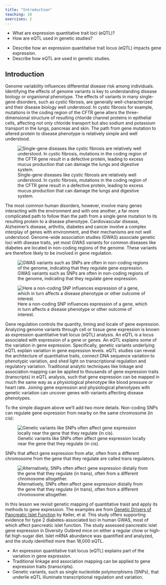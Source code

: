 ```yaml
---
title: "Introduction"
teaching: 10
exercises: 2
---
```


:::::::::::::::::::::::::::::::::::::: questions 

- What are expression quantitative trait loci (eQTL)?
- How are eQTL used in genetic studies?

::::::::::::::::::::::::::::::::::::::::::::::::

::::::::::::::::::::::::::::::::::::: objectives

- Describe how an expression quantitative trait locus (eQTL) impacts gene expression.
- Describe how eQTL are used in genetic studies.

::::::::::::::::::::::::::::::::::::::::::::::::

## Introduction

Genome variability influences differential disease risk among individuals. 
Identifying the effects of genome variants is key to understanding disease 
biology or organismal phenotype. The effects of variants in many single-gene 
disorders, such as cystic fibrosis, are generally well-characterized and their 
disease biology well understood. In cystic fibrosis for example, mutations in 
the coding region of the CFTR gene alters the three-dimensional structure of 
resulting chloride channel proteins in epithelial cells, affecting not only 
chloride transport but also sodium and potassium transport in the lungs, 
pancreas and skin. The path from gene mutation to altered protein to disease 
phenotype is relatively simple and well understood. 

![Single-gene diseases like cystic fibrosis are relatively well understood. In cystic fibrosis, mutations in the coding region of the CFTR gene result in a defective protein, leading to excess mucus production that can damage the lungs and digestive system.](../fig/single-gene-disease.png)

The most common human 
disorders, however, involve many genes interacting with the environment and with 
one another, a far more complicated path to follow than the path from a single 
gene mutation to its resulting protein to a disease phenotype. Cardiovascular 
disease, Alzheimer's disease, arthritis, diabetes and cancer involve a 
complex interplay of genes with environment, and their mechanisms are not well 
understood. Genome-wide association studies (GWAS) associate genetic loci with 
disease traits, yet most GWAS variants for common diseases like diabetes are 
located in non-coding regions of the genome. These variants are therefore likely 
to be involved in gene regulation. 

![GWAS variants such as SNPs are often in non-coding regions of the genome, indicating that they regulate gene expression.](../fig/gwas-catalog.png) 

![Here a non-coding SNP influences expression of a gene, which in turn affects a disease phenotype or other outcome of interest.](../fig/cis-regulation-single-gene.png)

Gene regulation controls the quantity, timing and locale of gene expression. 
Analyzing genome variants through cell or tissue gene expression is known as 
expression quantitative trait locus (eQTL) analysis. An eQTL is a locus associated with
expression of a gene or genes. An eQTL explains some of the variation in gene expression. 
Specifically, genetic variants underlying eQTL explain variation in gene expression 
levels. eQTL studies can reveal the architecture of quantitative traits, connect DNA 
sequence variation to phenotypic variation, and shed light on transcriptional regulation 
and regulatory variation. Traditional analytic techniques like linkage and 
association mapping can be applied to thousands of gene expression traits 
(transcripts) in eQTL analysis, such that gene expression can be mapped in much 
the same way as a physiological phenotype like blood pressure or heart rate. 
Joining gene expression and physiological phenotypes with genetic variation can 
uncover genes with variants affecting disease phenotypes.

To the simple diagram above we'll add two more details. Non-coding SNPs can 
regulate gene expression from nearby on the same chromosome (in cis):

![Genetic variants like SNPs often affect gene expression locally near the gene that they regulate (in cis).](../fig/cis-regulation-gene1.png)

SNPs that affect gene expression from afar, often from a different chromosome 
from the gene that they regulate are called trans regulators.

![Alternatively, SNPs often affect gene expression distally from the gene that they regulate (in trans), often from a different chromosome altogether.](../fig/trans-regulation-gene2.png)

In this lesson we revisit genetic mapping of quantitative traist and apply its
methods to gene expression. The examples are from 
[Genetic Drivers of Pancreatic Islet Function](https://doi.org/10.1534/genetics.118.300864)
by Keller, et al. This study offers supporting evidence for type 2 
diabetes-associated loci in human GWAS, most of which affect pancreatic islet 
function. The study assessed pancreatic islet gene expression in Diversity 
Outbred mice on either a regular chow or high-fat high-sugar diet. Islet mRNA 
abundance was quantified and analyzed, and the study identified more than 18,000 
eQTL.


::::::::::::::::::::::::::::::::::::: keypoints 

- An expression quantitative trait locus (eQTL) explains part of the variation in gene expression.
- Traditional linkage and association mapping can be applied to gene expression traits (transcripts).
- Genetic variants, such as single nucleotide polymorphisms (SNPs), that underlie eQTL illuminate transcriptional regulation and variation.

::::::::::::::::::::::::::::::::::::::::::::::::

[r-markdown]: https://rmarkdown.rstudio.com/

